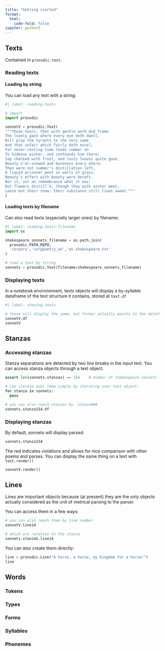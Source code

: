 ```yaml
---
title: "Getting started"
format:
  html:
    code-fold: false
jupyter: python3
---
```


## Texts

Contained in `prosodic.text`.

### Reading texts

#### Loading by string

You can load any text with a string:

```python
#| label: reading-texts

# import
import prosodic

sonnetV = prosodic.Text(
"""Those hours, that with gentle work did frame
The lovely gaze where every eye doth dwell,
Will play the tyrants to the very same
And that unfair which fairly doth excel;
For never-resting time leads summer on
To hideous winter, and confounds him there;
Sap checked with frost, and lusty leaves quite gone,
Beauty o’er-snowed and bareness every where:
Then were not summer’s distillation left,
A liquid prisoner pent in walls of glass,
Beauty’s effect with beauty were bereft,
Nor it, nor no remembrance what it was:
But flowers distill’d, though they with winter meet,
Leese but their show; their substance still lives sweet."""
)
```


#### Loading texts by filename

Can also read texts (especially larger ones) by filename:

```python
#| label: reading-texts-filename
import os

shakespeare_sonnets_filename = os.path.join(
  prosodic.PATH_REPO, 
  'corpora','corppoetry_en','en.shakespeare.txt'
)

# read a text by string
sonnets = prosodic.Text(filename=shakespeare_sonnets_filename)
```

### Displaying texts

In a notebook environmnent, texts objects will display a by-syllable dataframe of the text structure it contains, stored at `text.df`

```python
#| label: showing-texts

# these will display the same, but former actually points to the dataframe
sonnetV.df          
sonnetV
```


## Stanzas

### Accessing stanzas

Stanza separations are detected by two line breaks in the input text. You can access stanza objects through a text object:

```python
assert len(sonnets.stanzas) == 154    # number of shakespeare sonnets

# can iterate over them simply by iterating over text object:
for stanza in sonnets:
  pass

# you can also reach stanzas by .stanza###
sonnets.stanza154.df
```

### Displaying stanzas

By default, sonnets will display parsed:

```python
sonnets.stanza154
```

The red indicates violations and allows for nice comparison with other poems and parses. You can display the same thing on a text with `text.render()`

```python
sonnetV.render()
```


## Lines

Lines are important objects because (at present) they are the only objects actually considered as the unit of metrical parsing to the parser.



You can access them in a few ways:

```python
# you can also reach them by line number
sonnetV.line14

# which are relative to the stanza
sonnets.stanza5.line14
```

You can also create them directly:

```python
line = prosodic.Line("A horse, a horse, my kingdom for a horse!")
line
```


## Words

### Tokens

### Types

### Forms

### Syllables

### Phonemes

